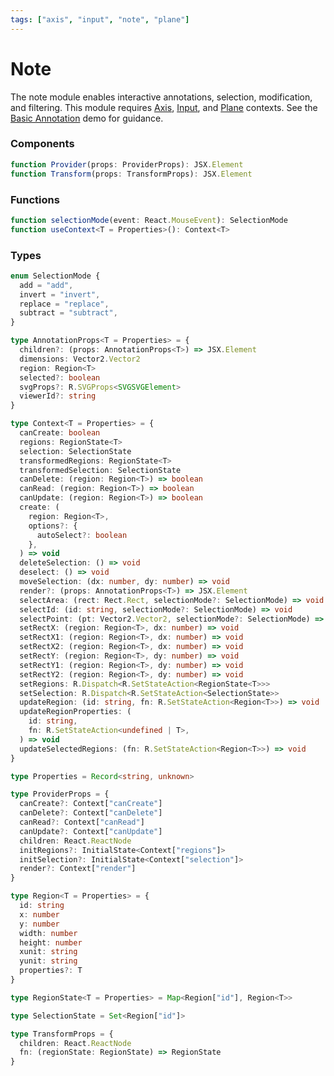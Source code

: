 ```yaml
---
tags: ["axis", "input", "note", "plane"]
---
```


# Note

The note module enables interactive annotations, selection, modification, and filtering. This module requires [Axis](./axis.mdx), [Input](./input.mdx), and [Plane](./plane.mdx) contexts. See the [Basic Annotation](../examples/basic-annotation.mdx) demo for guidance.

### Components

```ts
function Provider(props: ProviderProps): JSX.Element
function Transform(props: TransformProps): JSX.Element
```

### Functions

```ts
function selectionMode(event: React.MouseEvent): SelectionMode
function useContext<T = Properties>(): Context<T>
```

### Types

```ts
enum SelectionMode {
  add = "add",
  invert = "invert",
  replace = "replace",
  subtract = "subtract",
}

type AnnotationProps<T = Properties> = {
  children?: (props: AnnotationProps<T>) => JSX.Element
  dimensions: Vector2.Vector2
  region: Region<T>
  selected?: boolean
  svgProps?: R.SVGProps<SVGSVGElement>
  viewerId?: string
}

type Context<T = Properties> = {
  canCreate: boolean
  regions: RegionState<T>
  selection: SelectionState
  transformedRegions: RegionState<T>
  transformedSelection: SelectionState
  canDelete: (region: Region<T>) => boolean
  canRead: (region: Region<T>) => boolean
  canUpdate: (region: Region<T>) => boolean
  create: (
    region: Region<T>,
    options?: {
      autoSelect?: boolean
    },
  ) => void
  deleteSelection: () => void
  deselect: () => void
  moveSelection: (dx: number, dy: number) => void
  render?: (props: AnnotationProps<T>) => JSX.Element
  selectArea: (rect: Rect.Rect, selectionMode?: SelectionMode) => void
  selectId: (id: string, selectionMode?: SelectionMode) => void
  selectPoint: (pt: Vector2.Vector2, selectionMode?: SelectionMode) => void
  setRectX: (region: Region<T>, dx: number) => void
  setRectX1: (region: Region<T>, dx: number) => void
  setRectX2: (region: Region<T>, dx: number) => void
  setRectY: (region: Region<T>, dy: number) => void
  setRectY1: (region: Region<T>, dy: number) => void
  setRectY2: (region: Region<T>, dy: number) => void
  setRegions: R.Dispatch<R.SetStateAction<RegionState<T>>>
  setSelection: R.Dispatch<R.SetStateAction<SelectionState>>
  updateRegion: (id: string, fn: R.SetStateAction<Region<T>>) => void
  updateRegionProperties: (
    id: string,
    fn: R.SetStateAction<undefined | T>,
  ) => void
  updateSelectedRegions: (fn: R.SetStateAction<Region<T>>) => void
}

type Properties = Record<string, unknown>

type ProviderProps = {
  canCreate?: Context["canCreate"]
  canDelete?: Context["canDelete"]
  canRead?: Context["canRead"]
  canUpdate?: Context["canUpdate"]
  children: React.ReactNode
  initRegions?: InitialState<Context["regions"]>
  initSelection?: InitialState<Context["selection"]>
  render?: Context["render"]
}

type Region<T = Properties> = {
  id: string
  x: number
  y: number
  width: number
  height: number
  xunit: string
  yunit: string
  properties?: T
}

type RegionState<T = Properties> = Map<Region["id"], Region<T>>

type SelectionState = Set<Region["id"]>

type TransformProps = {
  children: React.ReactNode
  fn: (regionState: RegionState) => RegionState
}
```
